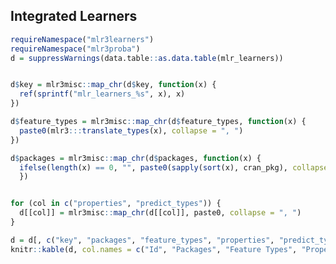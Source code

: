 ## Integrated Learners {#list-learners}

```r
requireNamespace("mlr3learners")
requireNamespace("mlr3proba")
d = suppressWarnings(data.table::as.data.table(mlr_learners))


d$key = mlr3misc::map_chr(d$key, function(x) {
  ref(sprintf("mlr_learners_%s", x), x)
})

d$feature_types = mlr3misc::map_chr(d$feature_types, function(x) {
  paste0(mlr3:::translate_types(x), collapse = ", ")
})

d$packages = mlr3misc::map_chr(d$packages, function(x) {
  ifelse(length(x) == 0, "", paste0(sapply(sort(x), cran_pkg), collapse = ", "))
  })


for (col in c("properties", "predict_types")) {
  d[[col]] = mlr3misc::map_chr(d[[col]], paste0, collapse = ", ")
}

d = d[, c("key", "packages", "feature_types", "properties", "predict_types"), with = FALSE]
knitr::kable(d, col.names = c("Id", "Packages", "Feature Types", "Properties", "Predict Types"))
```
